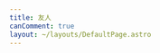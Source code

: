 ```yaml
---
title: 友人
canComment: true
layout: ~/layouts/DefaultPage.astro
---
```


<div class="card-div flex flex-wrap contain-layout gap-5">
    <Card
        href="https://blog.779.moe"
        image="https://gravatar.cooluc.com/avatar/cb471d7cb56ac00dd43c576aa878bbd81164827bfaf3919be9d3239381b08888?size=256"
        title="Yuko's Blog"
    />
    <Card
        href="https://linesoft.dev"
        image="https://linesoft.dev/tx_new.jpg"
        title="双霖 - LineSoft"
    />
    <Card
        href="https://www.neko.ink"
        image="https://www.neko.ink/wp-content/uploads/2021/12/Profile.jpg"
        title="MlgmXyysd's Cat Nest"
    />
    <Card
        href="https://yuu.ink"
        image="https://avatars.githubusercontent.com/u/13547503"
        title="鱼雨昱"
    />
    <Card
        href="https://cynosura.one"
        image="https://cynosura.one/img/avatar.webp"
        title="Cynosura"
    />
    <Card
        href="https://blog.salt-fish.moe"
        image="https://cdn.jsdelivr.net/gh/XiaoMengXinX/blog/img/avatar/favicon.webp"
        title="炖鱼的碎碎念"
    />
    <Card
        href="https://blog.shisheng.icu"
        image="https://cdn.jsdelivr.net/gh/ShiSheng233/ShiSheng233.github.io@gh-pages/images/profile_image.webp"
        title="ShiSheng's Blog"
    />
    <Card
        href="https://lelinus.cn"
        image="https://linus0080.github.io/images/avatar.png"
        title="羽韵酱的小站"
    />
    <Card
        href="https://zikin.org"
        image="https://cdn.jsdelivr.net/gh/ZikinCDN/img@latest/2023/logo-s-l.png"
        title="Zikin 的独立博客"
    />
    <Card
        href="https://mikan.bangdream.moe"
        image="https://gravatar.loli.net/avatar/da416f8013b9815f1e1c81754fffd701?s=300"
        title="Aaki's Notes"
    />
    <Card
        href="https://matce.cn"
        image="https://matce.cn/i/usr/uploads/about/favicon.ico"
        title="抹茶酱の日常"
    />
    <Card
        href="https://blog.yuuta.moe"
        image="https://blog.yuuta.moe/images/avatar.png"
        title="Garden in the Wonderland"
    />
    <Card
        href="https://uguisu.ch"
        image="https://gravatar.com/avatar/1125134ad94e31105aef9c706e9a761d?s=256"
        title="Warbler's Tea"
    />
    <Card
        href="https://observatoryx.vercel.app"
        image="https://raw.githubusercontent.com/ObservatoryX/Blogpic/master/IMG_7218.JPG"
        title="ObservatoryX"
    />
    <Card
        href="https://chenhe.me"
        image="https://img.chenhe.cc/avatar/chenhe?s=256"
        title="晨鹤部落格"
    />
    <Card
        href="https://kevintan.pro"
        image="https://avatars.githubusercontent.com/u/51069261"
        title="Kevin's Blog"
    />
    <Card
        href="https://www.cicada000.work"
        image="https://cdn.jsdelivr.net/gh/Cicada000/Cicada000/icon.ico"
        title="ℂ𝕚𝕔𝕒𝕕𝕒𝟘𝟘𝟘"
    />
    <Card
        href="https://blog.rewired.moe"
        image="https://blog.rewired.moe/favicon.svg"
        title="Blog Rewired"
    />
    <Card
        href="https://blog.xinshijiededa.men"
        image="https://raw.githubusercontent.com/OverflowCat/blog/test_a/imgs/avatar/xni.webp"
        title="新世界的大门"
    />
    <Card
        href="https://blog.stv.lol"
        image="https://blog.stv.lol/favicon.jpeg"
        title="Steven Lynn's Blog"
    />
    <Card
        href="https://kira.moe"
        image="https://kira.moe/images/avatar.jpg"
        title="Sotr's blog"
    />
    <Card
        href="https://blog.citrons.cc"
        image="https://blog.citrons.cc/avatar"
        title="甜檸Citron"
    />
</div>